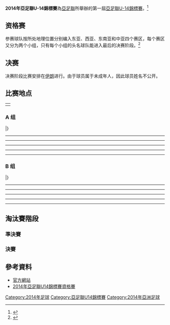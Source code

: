 {{Infobox International Football Competition
| tourney_name = 亞足聯U-14錦標賽
| image = 
| size = 
| year = 2014年
| other_titles = 
| caption = 
| country = {{flag|IRN}}
| dates = 8月4至13日
| confederations = 1
| num_teams = 8
| venues = 1
| cities = 1
| champion_other = {{fbu|14|IRQ}}
| count =
| second_other = {{fbu|14|PRK}}
| third_other = 
| fourth_other = 
| prevseason     = {{flagicon|THA}} [[2001年亞洲U14錦標賽|2001 (非正式)]]
| nextseason     = [[2016年亞足聯U14錦標賽|2016]] {{flagicon|JPN}}
}}

'''2014年亞足聯U-14錦標賽'''為[[亞足聯|亞足聯]]所舉辦的第一屆[[亞足聯U-14錦標賽|亞足聯U-14錦標賽]]。<ref>{{cite web |url=http://www.the-afc.com/en/tournaments/men/afc-u14-championship/24949-stage-set-for-inaugural-afc-u-14-qualifiers.html |title=存档副本 |accessdate=2013-09-15 |deadurl=yes |archiveurl=https://web.archive.org/web/20131012095933/http://www.the-afc.com/en/tournaments/men/afc-u14-championship/24949-stage-set-for-inaugural-afc-u-14-qualifiers.html |archivedate=2013-10-12 }}</ref>

==资格赛==
{{main|2014年亞足聯U14錦標賽資格賽}}
参赛球队按所处地理位置分别编入东亚、西亚、东南亚和中亚四个赛区，每个赛区又分为两个小组，只有每个小组的头名球队能进入最后的决赛阶段。<ref>{{cite news|title=U14亚少赛预选赛抽签:中韩死磕 争唯一出线名额|url=http://sports.sohu.com/20121211/n360133188.shtml|accessdate=2014-08-08|newspaper=搜狐体育|date=2012-12-11|archive-date=2013-05-10|archive-url=https://web.archive.org/web/20130510182101/http://sports.sohu.com/20121211/n360133188.shtml|dead-url=no}}</ref>

==决赛==
决赛阶段比赛安排在[[伊朗|伊朗]]进行。由于球员属于未成年人，因此球员姓名不公开。
==比赛地点==
<center>
{| class="wikitable" style="text-align:center"
|-
| colspan="2" rowspan="8"|<center>
{{location map+|Iran|float=none|width=499|places=
{{location map~ |Iran |lat=35.7 |long=51.416666 |label=[[德黑兰|德黑兰]]|position=right}}
}}</center>
|}</center>
=== A 组 ===
{{Fb cl2 header navbar}}
{{Fb cl2 team |t={{fbu|14|PRK}} |w=2 |d=1 |l=0 |gf=5 |ga=2 |bc=#ccffcc }}
{{Fb cl2 team |t={{fbu|14|IRN}} |w=2 |d=0 |l=1 |gf=5 |ga=2 |bc=#ccffcc }}
{{Fb cl2 team |t={{fbu|14|TLS}} |w=1 |d=1 |l=1 |gf=5 |ga=7 |bc= }}
{{Fb cl2 team |t={{fbu|14|KSA}} |w=0 |d=0 |l=3 |gf=1 |ga=5 |bc= }}
|}

{{Football box
|date = 2014年8月4日
|team1 = {{fbu-rt|14|IRN}}
|score = 4 – 1
|report =
|team2 = {{fbu|14|TLS}}
|stadium = 
|attendance =
|referee =
}}
----
{{Football box
|date = 2014年8月4日
|team1 = {{fbu-rt|14|KSA}}
|score = 0 – 2
|report =
|team2 = {{fbu|14|PRK}}
|stadium = 
|attendance =
|referee =
}}
----
{{Football box
|date = 2014年8月6日
|team1 = {{fbu-rt|14|TLS}}
|score = 2 – 1
|report =
|team2 = {{fbu|14|KSA}}
|stadium = 
|attendance =
|referee =
}}
----
{{Football box
|date = 2014年8月6日
|team1 = {{fbu-rt|14|PRK}}
|score = 1 – 0
|report =
|team2 = {{fbu|14|IRN}}
|stadium = 
|attendance =
|referee =
}}
----
{{Football box
|date = 2014年8月8日
|team1 = {{fbu-rt|14|IRN}}
|score = 1 – 0
|report =
|team2 = {{fbu|14|KSA}}
|stadium = 
|attendance =
|referee =
}}
----
{{Football box
|date = 2014年8月8日
|team1 = {{fbu-rt|14|PRK}}
|score = 2 – 2
|report =
|team2 = {{fbu|14|TLS}}
|stadium = 
|attendance =
|referee =
}}

=== B 组 ===
{{Fb cl2 header navbar}}
{{Fb cl2 team |t={{fbu|14|IRQ}} |w=2 |d=1 |l=0 |gf=7 |ga=1 |bc=#ccffcc }}
{{Fb cl2 team |t={{fbu|14|KOR}} |w=2 |d=0 |l=1 |gf=10 |ga=1 |bc=#ccffcc }}
{{Fb cl2 team |t={{fbu|14|THA}} |w=1 |d=0 |l=1 |gf=2 |ga=14 |bc= }}
{{Fb cl2 team |t={{fbu|14|TJK}} |w=0 |d=1 |l=2 |gf=2 |ga=5 |bc= }}
|}

{{Football box
|date = 2014年8月5日
|team1 = {{fbu-rt|14|KOR}}
|score = 0 – 1
|report =
|team2 = {{fbu|14|IRQ}}
|stadium = 
|attendance =
|referee =
}}
----
{{Football box
|date = 2014年8月5日
|team1 = {{fbu-rt|14|TJK}}
|score = 1 – 2
|report =
|team2 = {{fbu|14|THA}}
|stadium = 
|attendance =
|referee =
}}
----
{{Football box
|date = 2014年8月7日
|team1 = {{fbu-rt|14|IRQ}}
|score = 1 – 1 
|report =
|team2 = {{fbu|14|TJK}}
|stadium =
|attendance =
|referee =
}}
----
{{Football box
|date = 2014年8月7日
|team1 = {{fbu-rt|14|THA}}
|score = 0 – 8
|report =
|team2 = {{fbu|14|KOR}}
|stadium = 
|attendance =
|referee =
}}
----
{{Football box
|date = 2014年8月9日
|team1 = {{fbu-rt|14|KOR}}
|score = 2 – 0
|report =
|team2 = {{fbu|14|TJK}}
|stadium = 
|attendance =
|referee =
}}
----
{{Football box
|date = 2014年8月9日
|team1 = {{fbu-rt|14|THA}}
|score = 0 – 5
|report =
|team2 = {{fbu|14|IRQ}}
|stadium = 
|attendance =
|referee =
}}

==淘汰賽階段==
{{Round4
<!--Date-Place|Team 1|Score 1|Team 2|Score 2 -->
<!--半决赛  -->
|2014年8月11日|'''{{fbu|14|PRK}}'''|'''0 (3)''' |{{fbu|14|KOR}} | 0 (1) 
|2014年8月11日|'''{{fbu|14|IRQ}}'''|'''3''' |{{fbu|14|IRN}} | 2
<!--决赛  -->
|2014年8月13日|{{fbu|14|PRK}}|0 |'''{{fbu|14|IRQ}}'''|'''3'''
}}

===準決賽===
{{Football box
|date = 2014年8月11日
|team1 = {{fbu-rt|14|PRK}}
|score = 0 – 0
|report =
|team2 = {{fbu|14|KOR}}
|stadium = 
|attendance =
|referee =
}}
{{penshootoutbox
|penalties1 = 
|penaltyscore = 3 – 1
|penalties2 =
}}

{{Football box
|date = 2014年8月11日
|team1 = {{fbu-rt|14|IRQ}}
|score = 3 – 2
|report =
|team2 = {{fbu|14|IRN}}
|stadium = 
|attendance =
|referee =
}}

===決賽===
{{Football box
|date = 2014年8月13日
|team1 = {{fbu-rt|14|PRK}}
|score = 0 – 3
|report =
|team2 = {{fbu|14|IRQ}}
|stadium = 
|attendance =
|referee =
}}

== 參考資料==
{{reflist}}
* [https://web.archive.org/web/20130416011302/http://www.the-afc.com/en/tournaments/men/afc-u14-championship.html 官方網站]
* [https://web.archive.org/web/20131014034035/http://www.the-afc.com/en/afc-u14-championship-2013-schedule-results.html 2014年亞足聯U14錦標賽資格賽]

[[Category:2014年足球|Category:2014年足球]]
[[Category:亞足聯U14錦標賽|Category:亞足聯U14錦標賽]]
[[Category:2014年亞洲足球|Category:2014年亞洲足球]]
{{亞足聯U-14錦標賽}}